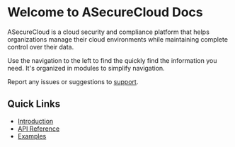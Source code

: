 # Welcome to ASecureCloud Docs

ASecureCloud is a cloud security and compliance platform that helps organizations manage their cloud environments while maintaining complete control over their data.

Use the navigation to the left to find the quickly find the information you need. It's organized in modules to simplify navigation.

Report any issues or suggestions to [support](mailto:support@asecurecloud.com).



## Quick Links

- [Introduction](/docs/introduction)
- [API Reference](/docs/api-reference)
- [Examples](/docs/examples) 